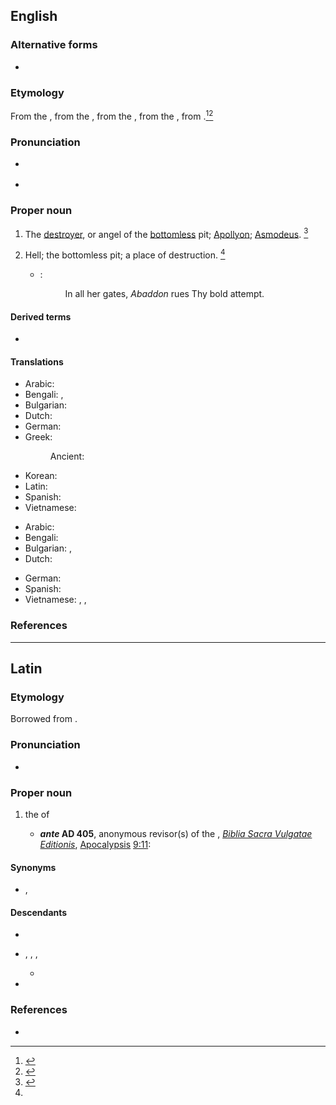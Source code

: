 {{also|abaddon}}
==English==
{{wikisource1911Enc|Abaddon}}

===Alternative forms===
* {{alter|en|Abaddan|Abadon}}

===Etymology===
From the {{inh|en|enm|[[Abadon]], [[Abbadon]], [[Labadon]], [[Laabadon]]}}, from the {{der|en|LL.|Abaddōn}}, from the {{der|en|grc|Ἀβαδδών}}, from the {{der|en|hbo|אבדון|tr=ʾăḇaddōn|lit=destruction, abyss}}, from {{m|he|אבד|tr=ʾāḇaḏ|t=to be lost, to perish}}.<ref>{{R:OCD2|page=1}}</ref><ref>{{R:MW3 1976|page=3}}</ref>

===Pronunciation===
* {{a|GenAm}} {{IPA|/əˈbæ.dn̩/|lang=en}}
* {{hyphenation|A|bad|don|lang=en}}

===Proper noun===
{{en-proper noun|s}}

# The [[destroyer]], or angel of the [[bottomless]] pit; [[Apollyon]]; [[Asmodeus]]. {{defdate|First attested from 1350 to 1470}}<ref name=SOED>{{R:SOED5|page=2}}</ref>
# {{lb|en|poetic}} Hell; the bottomless pit; a place of destruction. {{defdate|Late 17<sup>th</sup> century.}}<ref name=SOED/>
#* {{w|John Milton}}:
#*: In all her gates, ''Abaddon'' rues Thy bold attempt.

====Derived terms====
* {{l|en|abaddon}}

====Translations====
{{trans-top|the destroyer}}
* Arabic: {{t|ar|اَبَادُون|m|tr=abadūn}}
* Bengali: {{t|bn|শয়তান}}, {{t+|bn|অনিষ্টকারী}}
* Bulgarian: {{t|bg|Ангелът на мрака}}
* Dutch: {{t|nl|Apollyon}}
* German: {{t+|de|Abaddon|m}}
* Greek:
*: Ancient: {{t|grc|Ἀβαδδών|m}}
{{trans-mid}}
* Korean: {{t|ko|아바똔}}
* Latin: {{t+|la|Abaddōn|m}} {{qualifier|Late Latin}}
* Spanish: {{t|es|Abadón|m}}
* Vietnamese: {{t|vi|con quỷ}}
{{trans-bottom}}

{{trans-top|Hell}}
* Arabic: {{t|ar|جَحِيم|m}}
* Bengali: {{t|bn|নরক}}
* Bulgarian: {{t+|bg|преизподня}}, {{t+|bg|пъкъл}}
* Dutch: {{t|nl|[[de]] ([[diepten]] [[der]]) [[hel]]|m}}
{{trans-mid}}
* German: {{t+|de|Abaddon|m}}
* Spanish: {{t|es|Abadón|m}}
* Vietnamese: {{t+|vi|địa ngục}}, {{t+|vi|âm phủ}}, {{t|vi|âm ti}}
{{trans-bottom}}

===References===
<references/>

----

==Latin==

===Etymology===
Borrowed from {{bor|la|grc|Ἀβαδδών}}.

===Pronunciation===
* {{la-IPA|abaddōn|eccl=yes}}

===Proper noun===
{{head|la|proper noun|head=Abaddōn|g=m|indeclinable}}

# {{lb|la|Late Latin}} {{n-g|the {{l|en|name}} of}} the {{l|en|angel}} of {{l|en|Tartarus}}
#* '''''ante'' AD 405''', anonymous revisor(s) of the ''{{w|Vetus Latina}}'', ''[[w:Vulgate|Biblia Sacra Vulgatae Editionis]]'', [[w:Book of Revelation|Apocalypsis]] [http://www.perseus.tufts.edu/hopper/text?doc=Perseus:text:1999.02.0060:book=Apocalypse:chapter=9:verse=11 9:11]:
#*: {{quote|la|et habebant super se regem angelum abyssi cui nomen hebraice '''Abaddon''' graece autem Apollyon et latine habet nomen Exterminans|3=And they had over them a king, the angel of the bottomless pit; whose name in Hebrew is '''Abaddon''', and in Greek Apollyon; in Latin Exterminans. <small>― [http://www.drbo.org/x/d?b=drb&bk=73&ch=9&l=11#x ''Douay–Rheims'' translation]</small>}}

====Synonyms====
* {{l|la|Apollȳōn}}, {{l|la|Extermināns}}

====Descendants====
* {{desc|bor=1|de|Abaddon}}
* {{desc|bor=1|enm|Abadon}}, {{l|enm|Abbadon}}, {{l|enm|Labadon}}, {{l|enm|Laabadon}}
** {{desc|en|Abaddon}}
* {{desc|bor=1|es|Abadón}}

===References===
* {{R:L&S}}
